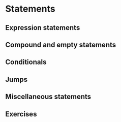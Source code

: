 # Statements

## Expression statements

## Compound and empty statements

## Conditionals

## Jumps

## Miscellaneous statements

## Exercises {-}
